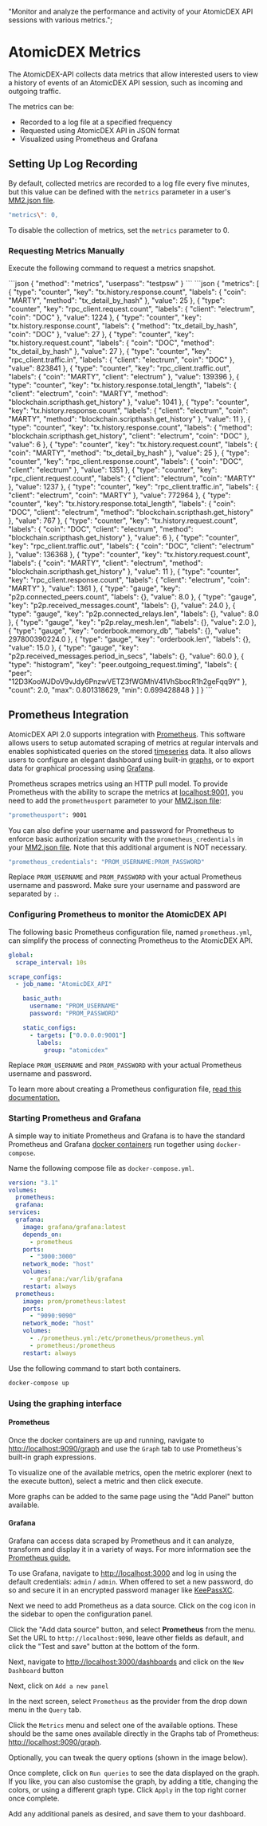   "Monitor and analyze the performance and activity of your AtomicDEX API sessions with various metrics.";


# AtomicDEX Metrics

The AtomicDEX-API collects data metrics that allow interested users to view a history of events of an AtomicDEX API session, such as incoming and outgoing traffic.

The metrics can be:

*   Recorded to a log file at a specified frequency
*   Requested using AtomicDEX API in JSON format
*   Visualized using Prometheus and Grafana

## Setting Up Log Recording

By default, collected metrics are recorded to a log file every five minutes, but this value can be defined with the `metrics` parameter in a user's [MM2.json file](/atomicdex/setup/configure-mm2-json/).

```bash
"metrics\": 0,
```

To disable the collection of metrics, set the `metrics` parameter to 0.

### Requesting Metrics Manually

Execute the following command to request a metrics snapshot.

<CodeGroup title="" tag="POST" label="metrics" mm2MethodDecorate="true">
  ```json
  {
    "method": "metrics",
    "userpass": "testpsw"
  }
  ```
</CodeGroup>

<CollapsibleSection expandedText="Hide Response" collapsedText="Show Response">
  ```json
  {
    "metrics": [
      {
        "type": "counter",
        "key": "tx.history.response.count",
        "labels": {
          "coin": "MARTY",
          "method": "tx_detail_by_hash"
        },
        "value": 25
      },
      {
        "type": "counter",
        "key": "rpc_client.request.count",
        "labels": {
          "client": "electrum",
          "coin": "DOC"
        },
        "value": 1224
      },
      {
        "type": "counter",
        "key": "tx.history.response.count",
        "labels": {
          "method": "tx_detail_by_hash",
          "coin": "DOC"
        },
        "value": 27
      },
      {
        "type": "counter",
        "key": "tx.history.request.count",
        "labels": {
          "coin": "DOC",
          "method": "tx_detail_by_hash"
        },
        "value": 27
      },
      {
        "type": "counter",
        "key": "rpc_client.traffic.in",
        "labels": {
          "client": "electrum",
          "coin": "DOC"
        },
        "value": 823841
      },
      {
        "type": "counter",
        "key": "rpc_client.traffic.out",
        "labels": {
          "coin": "MARTY",
          "client": "electrum"
        },
        "value": 139396
      },
      {
        "type": "counter",
        "key": "tx.history.response.total_length",
        "labels": {
          "client": "electrum",
          "coin": "MARTY",
          "method": "blockchain.scripthash.get_history"
        },
        "value": 1041
      },
      {
        "type": "counter",
        "key": "tx.history.response.count",
        "labels": {
          "client": "electrum",
          "coin": "MARTY",
          "method": "blockchain.scripthash.get_history"
        },
        "value": 11
      },
      {
        "type": "counter",
        "key": "tx.history.response.count",
        "labels": {
          "method": "blockchain.scripthash.get_history",
          "client": "electrum",
          "coin": "DOC"
        },
        "value": 6
      },
      {
        "type": "counter",
        "key": "tx.history.request.count",
        "labels": {
          "coin": "MARTY",
          "method": "tx_detail_by_hash"
        },
        "value": 25
      },
      {
        "type": "counter",
        "key": "rpc_client.response.count",
        "labels": {
          "coin": "DOC",
          "client": "electrum"
        },
        "value": 1351
      },
      {
        "type": "counter",
        "key": "rpc_client.request.count",
        "labels": {
          "client": "electrum",
          "coin": "MARTY"
        },
        "value": 1237
      },
      {
        "type": "counter",
        "key": "rpc_client.traffic.in",
        "labels": {
          "client": "electrum",
          "coin": "MARTY"
        },
        "value": 772964
      },
      {
        "type": "counter",
        "key": "tx.history.response.total_length",
        "labels": {
          "coin": "DOC",
          "client": "electrum",
          "method": "blockchain.scripthash.get_history"
        },
        "value": 767
      },
      {
        "type": "counter",
        "key": "tx.history.request.count",
        "labels": {
          "coin": "DOC",
          "client": "electrum",
          "method": "blockchain.scripthash.get_history"
        },
        "value": 6
      },
      {
        "type": "counter",
        "key": "rpc_client.traffic.out",
        "labels": {
          "coin": "DOC",
          "client": "electrum"
        },
        "value": 136368
      },
      {
        "type": "counter",
        "key": "tx.history.request.count",
        "labels": {
          "coin": "MARTY",
          "client": "electrum",
          "method": "blockchain.scripthash.get_history"
        },
        "value": 11
      },
      {
        "type": "counter",
        "key": "rpc_client.response.count",
        "labels": {
          "client": "electrum",
          "coin": "MARTY"
        },
        "value": 1361
      },
      {
        "type": "gauge",
        "key": "p2p.connected_peers.count",
        "labels": {},
        "value": 8.0
      },
      {
        "type": "gauge",
        "key": "p2p.received_messages.count",
        "labels": {},
        "value": 24.0
      },
      {
        "type": "gauge",
        "key": "p2p.connected_relays.len",
        "labels": {},
        "value": 8.0
      },
      {
        "type": "gauge",
        "key": "p2p.relay_mesh.len",
        "labels": {},
        "value": 2.0
      },
      {
        "type": "gauge",
        "key": "orderbook.memory_db",
        "labels": {},
        "value": 297800390224.0
      },
      {
        "type": "gauge",
        "key": "orderbook.len",
        "labels": {},
        "value": 15.0
      },
      {
        "type": "gauge",
        "key": "p2p.received_messages.period_in_secs",
        "labels": {},
        "value": 60.0
      },
      {
        "type": "histogram",
        "key": "peer.outgoing_request.timing",
        "labels": {
          "peer": "12D3KooWJDoV9vJdy6PnzwVETZ3fWGMhV41VhSbocR1h2geFqq9Y"
        },
        "count": 2.0,
        "max": 0.801318629,
        "min": 0.699428848
      }
    ]
  }
  ```
</CollapsibleSection>

## Prometheus Integration

AtomicDEX API 2.0 supports integration with [Prometheus](https://github.com/prometheus/prometheus#install). This software allows users to setup automated scraping of metrics at regular intervals and enables sophisticated queries on the stored [timeseries](https://en.wikipedia.org/wiki/Time_series) data. It also allows users to configure an elegant dashboard using built-in [graphs,](https://prometheus.io/docs/prometheus/latest/getting_started/#using-the-expression-browser) or to export data for graphical processing using [Grafana](https://prometheus.io/docs/visualization/grafana/).

Prometheus scrapes metrics using an HTTP pull model. To provide Prometheus with the ability to scrape the metrics at [localhost:9001](http://localhost:9001), you need to add the `prometheusport` parameter to your [MM2.json file](/atomicdex/setup/configure-mm2-json/):

```bash
"prometheusport": 9001
```

You can also define your username and password for Prometheus to enforce basic authorization security with the `prometheus_credentials` in your [MM2.json file](/atomicdex/setup/configure-mm2-json/). Note that this additional argument is NOT necessary.

```bash
"prometheus_credentials": "PROM_USERNAME:PROM_PASSWORD"
```

Replace `PROM_USERNAME` and `PROM_PASSWORD` with your actual Prometheus username and password. Make sure your username and password are separated by `:`.

### Configuring Prometheus to monitor the AtomicDEX API

The following basic Prometheus configuration file, named `prometheus.yml`, can simplify the process of connecting Prometheus to the AtomicDEX API.

```yaml
global:
  scrape_interval: 10s

scrape_configs:
  - job_name: "AtomicDEX_API"

    basic_auth:
      username: "PROM_USERNAME"
      password: "PROM_PASSWORD"

    static_configs:
      - targets: ["0.0.0.0:9001"]
        labels:
          group: "atomicdex"
```

Replace `PROM_USERNAME` and `PROM_PASSWORD` with your actual Prometheus username and password.

To learn more about creating a Prometheus configuration file, [read this documentation.](https://prometheus.io/docs/prometheus/latest/configuration/configuration/)

### Starting Prometheus and Grafana

A simple way to initiate Prometheus and Grafana is to have the standard Prometheus and Grafana [docker containers](https://www.infoworld.com/article/3310941/why-you-should-use-docker-and-containers.html) run together using `docker-compose`.

Name the following compose file as `docker-compose.yml`.

```yaml
version: "3.1"
volumes:
  prometheus:
  grafana:
services:
  grafana:
    image: grafana/grafana:latest
    depends_on:
      - prometheus
    ports:
      - "3000:3000"
    network_mode: "host"
    volumes:
      - grafana:/var/lib/grafana
    restart: always
  prometheus:
    image: prom/prometheus:latest
    ports:
      - "9090:9090"
    network_mode: "host"
    volumes:
      - ./prometheus.yml:/etc/prometheus/prometheus.yml
      - prometheus:/prometheus
    restart: always
```

Use the following command to start both containers.

```bash
docker-compose up
```

### Using the graphing interface

#### Prometheus

Once the docker containers are up and running, navigate to [http://localhost:9090/graph](http://localhost:9090/graph) and use the `Graph` tab to use Prometheus's built-in graph expressions.

To visualize one of the available metrics, open the metric explorer (next to the execute button), select a metric and then click execute.

<OptimizedImage title="Prometheus" src={prometheus1} classNaming="w-full" alt="Prometheus" />

More graphs can be added to the same page using the "Add Panel" button available.

#### Grafana

Grafana can access data scraped by Prometheus and it can analyze, transform and display it in a variety of ways. For more information see the [Prometheus guide.](https://prometheus.io/docs/visualization/grafana/#using)

To use Grafana, navigate to [http://localhost:3000](http://localhost:3000) and log in using the default credentials: `admin` / `admin`. When offered to set a new password, do so and secure it in an encrypted password manager like [KeePassXC](https://keepassxc.org/).

Next we need to add Prometheus as a data source. Click on the cog icon in the sidebar to open the configuration panel.

<OptimizedImage title="Grafana" src={graphana1} classNaming="w-full" alt="Grafana" />

Click the "Add data source" button, and select **Prometheus** from the menu. Set the URL to `http://localhost:9090`, leave other fields as default, and click the "Test and save" button at the bottom of the form.

<OptimizedImage title="Grafana" src={graphana2} classNaming="w-full" alt="Grafana" />

Next, navigate to [http://localhost:3000/dashboards](http://localhost:3000/dashboards) and click on the `New Dashboard` button

<OptimizedImage title="Grafana" src={graphana3} classNaming="w-full" alt="Grafana" />

Next, click on `Add a new panel`

<OptimizedImage title="Grafana" src={graphana4} classNaming="w-full" alt="Grafana" />

In the next screen, select `Prometheus` as the provider from the drop down menu in the `Query` tab.

<OptimizedImage title="Grafana" src={graphana5} classNaming="w-full" alt="Grafana" />

Click the `Metrics` menu and select one of the available options. These should be the same ones available directly in the Graphs tab of Prometheus: [http://localhost:9090/graph](http://localhost:9090/graph).

<OptimizedImage title="Grafana" src={graphana6} classNaming="w-full" alt="Grafana" />

Optionally, you can tweak the query options (shown in the image below).

<OptimizedImage title="Grafana" src={graphana7} classNaming="w-full" alt="Grafana" />

Once complete, click on `Run queries` to see the data displayed on the graph. If you like, you can also customise the graph, by adding a title, changing the colors, or using a different graph type. Click `Apply` in the top right corner once complete.

<OptimizedImage title="Grafana" src={graphana8} classNaming="w-full" alt="Grafana" />

Add any additional panels as desired, and save them to your dashboard.

<OptimizedImage title="Grafana" src={graphana9} classNaming="w-full" alt="Grafana" />
